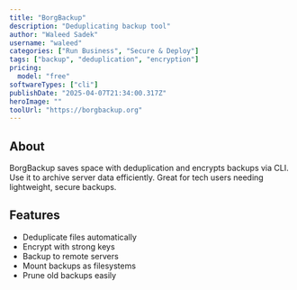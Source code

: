 ---
title: "BorgBackup"
description: "Deduplicating backup tool"
author: "Waleed Sadek"
username: "waleed"
categories: ["Run Business", "Secure & Deploy"]
tags: ["backup", "deduplication", "encryption"]
pricing:
  model: "free"
softwareTypes: ["cli"]
publishDate: "2025-04-07T21:34:00.317Z"
heroImage: ""
toolUrl: "https://borgbackup.org"
---
## About
BorgBackup saves space with deduplication and encrypts backups via CLI. Use it to archive server data efficiently. Great for tech users needing lightweight, secure backups.

## Features
- Deduplicate files automatically
- Encrypt with strong keys
- Backup to remote servers
- Mount backups as filesystems
- Prune old backups easily